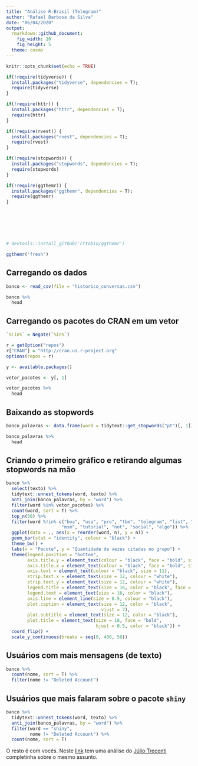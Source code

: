 ---
title: "Análise R-Brasil (Telegram)"
author: "Rafael Barbosa da Silva"
date: "06/04/2020"
output: 
  rmarkdown::github_document:
    fig_width: 10
    fig_height: 5
  theme: cosmo
---


```{r setup, include=FALSE}
knitr::opts_chunk$set(echo = TRUE)
```


```{r pacotes, echo = TRUE, warning = FALSE, message = F}

if(!require(tidyverse)) {
  install.packages("tidyverse", dependencies = T);
  require(tidyverse)
}

if(!require(httr)) {
  install.packages("httr", dependencies = T);
  require(httr)
}

if(!require(rvest)) {
  install.packages("rvest", dependencies = T);
  require(rvest)
}

if(!require(stopwords)) {
  install.packages("stopwords", dependencies = T);
  require(stopwords)
}

if(!require(ggthemr)) {
  install.packages("ggthemr", dependencies = T);
  require(ggthemr)
}







# devtools::install_github('cttobin/ggthemr')

ggthemr('fresh')


```

## Carregando os dados

```{r dados }

banco <- read_csv(file = "historico_conversas.csv")

banco %>% 
  head

```


## Carregando os pacotes do CRAN em um vetor

```{r vetor_pacotes}

`%!in%` = Negate(`%in%`)

r = getOption("repos")
r["CRAN"] = "http://cran.us.r-project.org"
options(repos = r)

y <- available.packages()

vetor_pacotes <- y[, 1]

vetor_pacotes %>% 
  head

```

## Baixando as stopwords

```{r}

banco_palavras <- data.frame(word = tidytext::get_stopwords("pt")[, 1])

banco_palavras %>% 
  head

```

## Criando o primeiro gráfico e retirando algumas stopwords na mão


```{r}

banco %>% 
  select(texto) %>%
  tidytext::unnest_tokens(word, texto) %>%
  anti_join(banco_palavras, by = "word") %>%
  filter(word %in% vetor_pacotes) %>%
  count(word, sort = T) %>%
  top_n(30) %>%
  filter(word %!in% c("boa", "usa", "pro", "tbm", "telegram", "list", "rio",
                     "msm", "tutorial", "not", "social", "algo")) %>%
  ggplot(data = ., aes(x = reorder(word, n), y = n)) +
  geom_bar(stat = "identity", colour = "black") +
  theme_bw() +
  labs(x = "Pacote", y = "Quantidade de vezes citadas no grupo") +
  theme(legend.position = "bottom",
        axis.title.y = element_text(colour = "black", face = "bold", size = 12),
        axis.title.x = element_text(colour = "black", face = "bold", size = 12),
        axis.text = element_text(colour = "black", size = 11),
        strip.text.x = element_text(size = 12, colour = "white"),
        strip.text.y = element_text(size = 12, colour = "white"),
        legend.title = element_text(size = 16, color = "black", face = "bold"),
        legend.text = element_text(size = 16, color = "black"),
        axis.line = element_line(size = 0.5, colour = "black"),
        plot.caption = element_text(size = 12, color = "black",
                                    vjust = 7),
        plot.subtitle = element_text(size = 12, color = "black"),
        plot.title = element_text(size = 18, face = "bold",
                                  hjust = 0.5, color = "black")) +
  coord_flip() +
  scale_y_continuous(breaks = seq(0, 400, 50))

```


## Usuários com mais mensagens (de texto)

```{r}

banco %>%
  count(nome, sort = T) %>%
  filter(nome != "Deleted Account")
```



## Usuários que mais falaram sobre o pacote `shiny`

```{r}

banco %>%
  tidytext::unnest_tokens(word, texto) %>%
  anti_join(banco_palavras, by = "word") %>%
  filter(word == "shiny",
         nome != "Deleted Account") %>%
  count(nome, sort = T)

```

O resto é com vocês. Neste [link](https://www.curso-r.com/blog/2019-09-10-rbrasil/) tem uma análise do [Júlio Trecenti](https://github.com/jtrecenti) completinha sobre o mesmo assunto.
